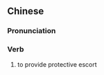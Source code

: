 {{also|护从}}
==Chinese==
{{zh-forms|s=护从}}

===Pronunciation===
{{zh-pron
|m=hùzòng
|cat=v
}}

===Verb===
{{zh-verb}}

# {{lb|zh|literary}} to provide protective escort